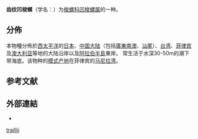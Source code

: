 {{Speciesbox
 | image = Crenavolva traillii 01.jpg
 | image_caption = 收藏於[[荷蘭|荷蘭]][[自然多樣性中心|自然多樣性中心]]的本物種螺殻（玻璃管內）
 | taxon = Crenavolva traillii
 | authority = (A. Adams, 1855)
 | synonyms_ref = {{r|WoRMS_430691}}
 | synonyms =
* ''[[Amphiperas|Amphiperas]] traillii'' {{small|(A. Adams, 1856)}}
* ''Crenavolva striatula traillii'' {{small|(A. Adams, 1855)}}{{r|id10743|shell_5767}}
* ''Crenavolva traillii hesperia'' {{small|C. N. Cate, 1973}}
* ''[[Ovula|Ovula]] dentata'' sensu {{small|Angas, 1887}}（不是{{small|G. B. Sowerby II, 1848}}）
* ''[[Primovula|Primovula]] formosa'' sensu {{small|F. A. Schilder, 1941}}（不是{{small|A. Adams & Reeve, 1848}}）
}}

'''齿纹凹梭螺'''（学名：''{{lang|la|Crenavolva traillii}}''）为[[梭螺科|梭螺科]][[凹梭螺属|凹梭螺属]]的一种{{r|id10743|shell_5767}}。

==分佈==
本物種分佈於[[西太平洋|西太平洋]]的[[日本|日本]]{{r|id10743}}、[[中国大陆|中国大陆]]{{r|id10743|shell_5767}}（包括[[廣東|廣東]][[南澳縣|南澳]]、[[汕尾市|汕尾]]{{r|shell_5767 |shelldoc_420090220040_04}}）、[[台湾|台湾]]{{r|id10743|shell_5767|shelldoc_200152}}、[[菲律宾|菲律宾]]{{r|id10743}}及[[澳大利亚|澳大利亚]]{{r|id10743}}等地的大陆沿岸以及[[阿拉伯半島|阿拉伯半島]]東岸{{r|shell_5767|shelldoc_720090224024}}。
常生活于水深30-50m{{r|id10743}}的潮下带{{r|shell_5767}}海底。该物种的[[模式产地|模式产地]]在菲律宾的[[马尼拉湾|马尼拉湾]]{{r|id10743}}。

==参考文献==
{{reflist|refs=
<ref name='id10743'>{{cite web
 | url =http://www.bioinfo.cn/db05/BjdwSpecies.php?action=view&id=10743 | deadurl =yes
 | archive-url =https://web.archive.org/web/20160305084140/http://www.bioinfo.cn/db05/BjdwSpecies.php?action=view&id=10743
 | title =齿纹凹梭螺 | work =《中国动物物种编目数据库》
 | publisher =中国科学院微生物研究所 | author =中国科学院动物研究所
 | access-date =2009-04-28| archive-date =2016-03-05 |language=zh-hans }}</ref>
<ref name="shell_5767">{{cite web
 |url=http://shell.sinica.edu.tw/chinese/shellbase_detail.php?science_no=5767
 |title=国际贝库：齿纹凹梭螺|publisher=台湾贝类资料库
 |access-date=2009-08-11 |language=zh-hant }}</ref>
<ref name="shelldoc_200152">{{shelldoc_200152}}</ref>
<ref name="shelldoc_420090220040_04">{{shelldoc_420090220040_04}}</ref>
<ref name="shelldoc_720090224024">{{shelldoc_720090224024}}</ref>
<ref name="WoRMS_430691">{{WoRMS |id=430691
 |title=''Crenavolva traillii'' (A. Adams, 1856) |db=MolluscaBase
 |last1=Marshall |first1=Bruce
 |last2=Tran |first2=Bastien
 |date=2018-01-29 |access-date=2018-07-22 }}</ref>
}}

==外部連結==
{{commonscat|Crenavolva traillii}}
*{{Wikispecies-inline|Crenavolva traillii}}
{{Taxonbar}}
[[Category:凹梭螺属|traillii]]
{{Mollusc-stub}}